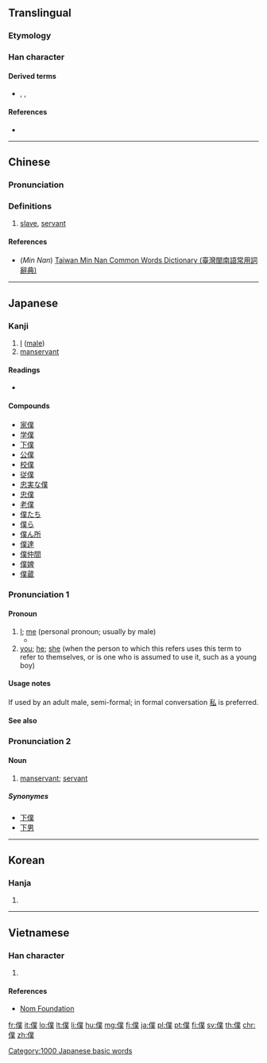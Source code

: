 {{also|仆}}<!-- may be replaced by zh-forms -->
==Translingual==
{{ja-forms|[[僕]]|[[仆]]|[[僕]]}}

===Etymology===
{{Han compound|人|alt1=亻|菐|c1=s|c2=p|t1=man|ls=psc}}

===Han character===
{{Han char|rn=9|rad=人|as=12|sn=14|four=22234|canj=OTCO|ids=⿰亻菐}}

====Derived terms====
* {{l|mul|濮}}, {{l|mul|纀}}, {{l|mul|襥}}

====References====
* {{Han ref|kx=0116.180|dkj=01094|dj=0247.300|hdz=10218.090|uh=50D5|ud=20693|bh=B9B2|bd=47538}}

----

==Chinese==
{{zh-forms|s=仆}}

===Pronunciation===
{{zh-pron
|m=pú
|c=buk6
|h=pfs=phu̍k
|mn=po̍k
|w=4boq
|mc=y
|oc=y
|ma=
|cat=n
}}

===Definitions===
# [[slave]], [[servant]]
#: {{zh-usex|僕人|servant}}

====References====
* (''Min Nan'') [http://twblg.dict.edu.tw/holodict_new/index.html Taiwan Min Nan Common Words Dictionary (臺灣閩南語常用詞辭典)]

----

==Japanese==

===Kanji===
{{ja-kanji|grade=c|rs=人12}}

# [[I]] ([[male]])
# [[manservant]]

====Readings====
* {{ja-readings|kanon=[[ほく]] (hoku)|goon=[[ぼく]] (boku)|kun=[[しもべ]] (shimobe), [[やつがれ]] (yatsugare)}}

====Compounds====
{{der-top}}
* [[家僕]]
* [[学僕]]
* [[下僕]]
* [[公僕]]
* [[校僕]]
* [[従僕]]
* [[忠実な僕]]
* [[忠僕]]
* [[老僕]]
* [[僕たち]]
* [[僕ら]]
* [[僕ん所]]
* [[僕達]]
* [[僕仲間]]
* [[僕婢]]
* [[僕蔵]]
{{der-bottom}}

===Pronunciation 1===
{{ja-kanjitab|ぼく|yomi=o}}
{{ja-pron|ぼく|acc=a|y=go|acc2=h}}

====Pronoun====
{{ja-pos|pronoun|ぼく|ボク}}

# [[I]]; [[me]] (personal pronoun; usually by male)
#* {{quote-book
|language=Japanese
|location=Tokyo
|publisher=Kodansha
|author={{w|前川たけし|Takeshi Maekawa|lang=ja}}
|title={{w|鉄拳チンミ#.E6.96.B0.E9.89.84.E6.8B.B3.E3.83.81.E3.83.B3.E3.83.9F|{{ruby|{{lang|ja|[新](しん)[鉄](てっ)[拳](けん)チンミ}}}}|lang=ja}}
|trans-title={{w|Ironfist Chinmi#New Ironfist Chinmi|New Ironfist Chinmi}}
|date=August 12 1997
|isbn=4-06-333585-2
|volume=1
|page=32
|chapter={{ruby|{{lang|ja|[未](み)[知](ち)なる[大](だい)[地](ち)への[巻](まき)}}}}
|trans-chapter=The Trek to a Faraway Land
|passage={{ja-usex|'''ぼく'''？'''ぼく'''は南%高%山%大%林%寺からちょっとした用で…|'''^ぼく'''？ '''^ぼく''' は ^なん%こう%-ざん% ^だい%りん%-じ から ちょっとした よう で…|'''Me'''? '''I''' was sent by the Dairin Temple in Mount Nankō…}}}}
# [[you]]; [[he]]; [[she]] (when the person to which this refers uses this term to refer to themselves, or is one who is assumed to use it, such as a young boy)

====Usage notes====
If used by an adult male, semi-formal; in formal conversation [[私]] is preferred.

====See also====
{{Japanese first-person pronouns}}

===Pronunciation 2===
{{ja-kanjitab|yomi=k|しもべ}}
{{ja-pron|acc=h|acc2=3|y=k|しもべ}}

====Noun====
{{ja-noun|しもべ}}

# [[manservant]]; [[servant]]
#: {{usex|lang=ja|忠実な僕|A faithful servant}}

=====Synonymes=====
* [[下僕]]
* [[下男]]

[[Category:1000 Japanese basic words]]

----

==Korean==

===Hanja===
{{ko-hanja|hangeul=복|mr=pok|y=pok}}

# {{defn|lang=ko|sort=人12}}

----

==Vietnamese==

===Han character===
{{vi-hantu|[[bộc]], [[bọc]]|rs=人12}}

# {{defn|lang=vi|sort=人12}}

====References====
* [http://nomfoundation.org/common/nom_details.php?codepoint=50d5&img=1 Nom Foundation]

[[fr:僕]]
[[it:僕]]
[[lo:僕]]
[[lt:僕]]
[[li:僕]]
[[hu:僕]]
[[mg:僕]]
[[fj:僕]]
[[ja:僕]]
[[pl:僕]]
[[pt:僕]]
[[fi:僕]]
[[sv:僕]]
[[th:僕]]
[[chr:僕]]
[[zh:僕]]